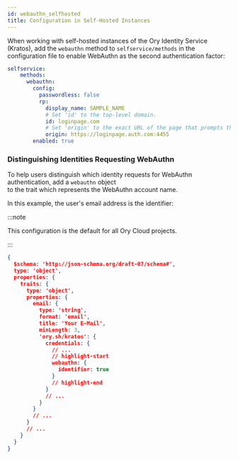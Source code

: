 ```yaml
---
id: webauthn_selfhosted
title: Configuration in Self-Hosted Instances
---
```


When working with self-hosted instances of the Ory Identity Service (Kratos), add the
`webauthn` method to `selfservice/methods` in the configuration file to enable WebAuthn as the second authentication factor: 

```yaml title="kratos.config.yml"
selfservice:
    methods:
      webauthn:
        config:
          passwordless: false
          rp:
            display_name: SAMPLE_NAME
            # Set 'id' to the top-level domain.
            id: loginpage.com
            # Set 'origin' to the exact URL of the page that prompts the user to use WebAuthn. You must include the scheme, host, and port.
            origin: https://loginpage.auth.com:4455
        enabled: true
```

### Distinguishing Identities Requesting WebAuthn

To help users distinguish which identity requests for WebAuthn authentication, add a `webauthn` object  
to the trait which represents the WebAuthn account name. 

In this example, the user's email address is the identifier: 

:::note

This configuration is the default for all Ory Cloud projects. 

:::

```json title="sample identity schema"
{
  $schema: 'http://json-schema.org/draft-07/schema#',
  type: 'object',
  properties: {
    traits: {
      type: 'object',
      properties: {
        email: {
          type: 'string',
          format: 'email',
          title: 'Your E-Mail',
          minLength: 3,
          'ory.sh/kratos': {
            credentials: {
              // ...
              // highlight-start
              webauthn: {
                identifier: true
              }
              // highlight-end
            }
            // ...
          }
        }
        // ...
      }
      // ...
    }
  }
}
```